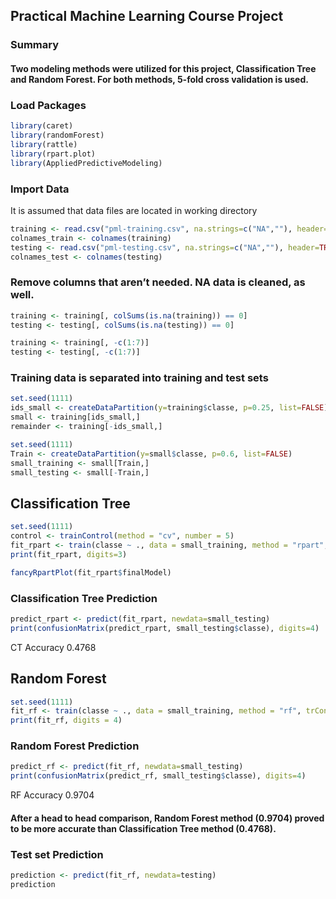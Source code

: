## Practical Machine Learning Course Project


### Summary
#### Two modeling methods were utilized for this project, Classification Tree and Random Forest. For both methods, 5-fold cross validation is used.

### Load Packages

```r
library(caret)
library(randomForest)
library(rattle)
library(rpart.plot)
library(AppliedPredictiveModeling)
```

### Import Data
It is assumed that data files are located in working directory

```r
training <- read.csv("pml-training.csv", na.strings=c("NA",""), header=TRUE)
colnames_train <- colnames(training)
testing <- read.csv("pml-testing.csv", na.strings=c("NA",""), header=TRUE)
colnames_test <- colnames(testing)
```

### Remove columns that aren't needed. NA data is cleaned, as well.

```r
training <- training[, colSums(is.na(training)) == 0]
testing <- testing[, colSums(is.na(testing)) == 0]

training <- training[, -c(1:7)]
testing <- testing[, -c(1:7)]
```

### Training data is separated into training and test sets

```r
set.seed(1111)
ids_small <- createDataPartition(y=training$classe, p=0.25, list=FALSE)
small <- training[ids_small,]
remainder <- training[-ids_small,]

set.seed(1111)
Train <- createDataPartition(y=small$classe, p=0.6, list=FALSE)
small_training <- small[Train,]
small_testing <- small[-Train,]
```

## Classification Tree

```r
set.seed(1111)
control <- trainControl(method = "cv", number = 5)
fit_rpart <- train(classe ~ ., data = small_training, method = "rpart", trControl = control)
print(fit_rpart, digits=3)
```

```r
fancyRpartPlot(fit_rpart$finalModel)
```

### Classification Tree Prediction

```r
predict_rpart <- predict(fit_rpart, newdata=small_testing)
print(confusionMatrix(predict_rpart, small_testing$classe), digits=4)
```

CT Accuracy 0.4768

## Random Forest

```r
set.seed(1111)
fit_rf <- train(classe ~ ., data = small_training, method = "rf", trControl = control)
print(fit_rf, digits = 4)
```

### Random Forest Prediction

```r
predict_rf <- predict(fit_rf, newdata=small_testing)
print(confusionMatrix(predict_rf, small_testing$classe), digits=4)
```

RF Accuracy 0.9704

#### After a head to head comparison, Random Forest method (0.9704) proved to be more accurate than Classification Tree method (0.4768).

### Test set Prediction

```r
prediction <- predict(fit_rf, newdata=testing)
prediction
```
